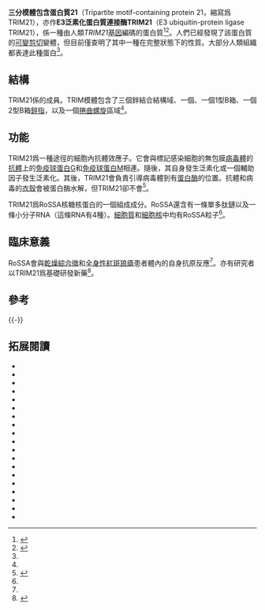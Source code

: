 {{PBB|geneid=6737}}
'''三分模體包含蛋白質21'''（Tripartite motif-containing protein 21，縮寫爲TRIM21），亦作'''E3泛素化蛋白質連接酶TRIM21'''（E3 ubiquitin-protein ligase TRIM21），係一種由人類''TRIM21''[[基因|基因]]編碼的蛋白質<ref name="pmid8094596">{{cite journal | author = Frank MB, Itoh K, Fujisaku A, Pontarotti P, Mattei MG, Neas BR | title = The mapping of the human 52-kD Ro/SSA autoantigen gene to human chromosome 11, and its polymorphisms | journal = Am J Hum Genet | volume = 52 | issue = 1 | pages = 183–91 |date=Mar 1993 | pmid = 8094596 | pmc = 1682114 | doi =  }}</ref><ref name="entrez">{{cite web | title = Entrez Gene: TRIM21 tripartite motif-containing 21| url = http://www.ncbi.nlm.nih.gov/sites/entrez?Db=gene&Cmd=ShowDetailView&TermToSearch=6737| accessdate = }}</ref>。人們已經發現了該蛋白質的[[可變剪切|可變剪切]]變體，但目前僅查明了其中一種在完整狀態下的性質。大部分人類組織都表達此種蛋白<ref name="pmid21045130"/>。

==結構==
TRIM21係{{Link-en|TRIM蛋白質家族|tripartite motif family}}的成員。TRIM模體包含了三個鋅結合結構域、一個{{Link-en|環指結構域|RING finger domain}}、一個1型B箱、一個2型B箱[[鋅指|鋅指]]，以及一個[[捲曲螺旋|捲曲螺旋]]區域<ref name="entrez"/>。

==功能==
TRIM21爲一種{{link-en|細胞內抗體介導蛋白水解|Intracellular antibody-mediated degradation}}途徑的細胞內抗體效應子。它會與標記感染細胞的無包膜[[病毒體|病毒體]]的[[抗體|抗體]]上的[[免疫球蛋白G|免疫球蛋白G]]和[[免疫球蛋白M|免疫球蛋白M]]相連。隨後，其自身發生泛素化或一個輔助因子發生泛素化。其後，TRIM21會負責引導病毒體到有[[蛋白酶|蛋白酶]]的位置。抗體和病毒的[[衣殼|衣殼]]會被蛋白酶水解，但TRIM21卻不會<ref name="pmid21045130">{{cite journal | author = Mallery DL, McEwan WA, Bidgood SR, Towers GJ, Johnson CM, James LC | title = Antibodies mediate intracellular immunity through tripartite motif-containing 21 (TRIM21) | journal = Proc. Natl. Acad. Sci. U.S.A. | volume = 107 | issue = 46 | pages = 19985–19990 | year = 2010 | pmid = 21045130 | doi = 10.1073/pnas.1014074107 | url = http://www.pnas.org/content/early/2010/11/01/1014074107 | pmc = 2993423 | access-date = 2016-02-08 | archive-date = 2019-09-06 | archive-url = https://web.archive.org/web/20190906134013/https://www.pnas.org/content/early/2010/11/01/1014074107 | dead-url = no }}</ref>。

TRIM21爲RoSSA核糖核蛋白的一個組成成分。RoSSA還含有一條單多肽鏈以及一條小分子RNA（這條RNA有4種）。[[細胞質|細胞質]]和[[細胞核|細胞核]]中均有RoSSA粒子<ref name="entrez"/>。

==臨床意義==
RoSSA會與[[乾燥綜合徵|乾燥綜合徵]]和[[全身性紅斑狼瘡|全身性紅斑狼瘡]]患者體內的自身抗原反應<ref name="entrez"/>。亦有研究者以TRIM21爲基礎研發新藥<ref>{{cite web|url=http://www.bioon.com/biology/Immunology/462699.shtml|title=PNAS：揭开免疫系统消灭病毒机制 有助抗病毒药物研发|accessdate=2016-02-09|publisher=新華網|author=黄堃|archive-url=https://web.archive.org/web/20160703005719/http://www.bioon.com/biology/Immunology/462699.shtml|archive-date=2016-07-03|dead-url=yes}}</ref>。

==參考==
{{reflist}}
{{-}}

==拓展閱讀==
{{refbegin | 2}}
*{{cite journal  | author=Jones SK |title=Ultraviolet radiation (UVR) induces cell-surface Ro/SSA antigen expression by human keratinocytes in vitro: a possible mechanism for the UVR induction of cutaneous lupus lesions | url=https://archive.org/details/sim_british-journal-of-dermatology_1992-06_126_6/page/546 |journal=Br. J. Dermatol. |volume=126 |issue= 6 |pages= 546–553 |year= 1992 |pmid= 1610705 |doi=10.1111/j.1365-2133.1992.tb00098.x  }}
*{{cite journal  | author=Itoh K, Itoh Y, Frank MB |title=Protein heterogeneity in the human Ro/SSA ribonucleoproteins. The 52- and 60-kD Ro/SSA autoantigens are encoded by separate genes | url=https://archive.org/details/sim_journal-of-clinical-investigation_1991-01_87_1/page/177 |journal=J. Clin. Invest. |volume=87 |issue= 1 |pages= 177–186 |year= 1991 |pmid= 1985094 |doi=10.1172/JCI114968  | pmc=295020  }}
*{{cite journal  | author=Chan EK, Hamel JC, Buyon JP, Tan EM |title=Molecular definition and sequence motifs of the 52-kD component of human SS-A/Ro autoantigen | url=https://archive.org/details/sim_journal-of-clinical-investigation_1991-01_87_1/page/68 |journal=J. Clin. Invest. |volume=87 |issue= 1 |pages= 68–76 |year= 1991 |pmid= 1985112 |doi=10.1172/JCI115003  | pmc=294993  }}
*{{cite journal  | author=Miyagawa S |title=SSA/Ro antigen expression in simian virus 40-transformed human keratinocytes | url=https://archive.org/details/sim_journal-of-investigative-dermatology_1988-03_90_3/page/342 |journal=J. Invest. Dermatol. |volume=90 |issue= 3 |pages= 342–345 |year= 1988 |pmid= 2450143 |doi=10.1111/1523-1747.ep12456308  |name-list-format=vanc| author2=Okada N  | author3=Inagaki Y  | display-authors=3  | last4=Kitano  | first4=Yukio  | last5=Ueki  | first5=Hiroaki  | last6=Sakamoto  | first6=Kuniki  | last7=Steinberg  | first7=Mark L.  }}
*{{cite journal  | author=Chan EK |title=52-kD SS-A/Ro: genomic structure and identification of an alternatively spliced transcript encoding a novel leucine zipper-minus autoantigen expressed in fetal and adult heart | url=https://archive.org/details/sim_journal-of-experimental-medicine_1995-10_182_4/page/983 |journal=J. Exp. Med. |volume=182 |issue= 4 |pages= 983–992 |year= 1995 |pmid= 7561701 |doi=10.1084/jem.182.4.983  | pmc=2192297  |name-list-format=vanc| author2=Di Donato F  | author3=Hamel JC  | display-authors=3  | last4=Tseng  | first4=CE  | last5=Buyon  | first5=JP  }}
*{{cite journal  | author=Tsugu H, Horowitz R, Gibson N, Frank MB |title=The location of a disease-associated polymorphism and genomic structure of the human 52-kDa Ro/SSA locus (SSA1) |journal=Genomics |volume=24 |issue= 3 |pages= 541–548 |year= 1995 |pmid= 7713506 |doi= 10.1006/geno.1994.1664 }}
*{{cite journal  | author=Frank MB, McCubbin VR, Heldermon C |title=Expression and DNA binding of the human 52 kDa Ro/SSA autoantigen |journal=Biochem. J. |volume=305 |issue=  2|pages= 359–62 |year= 1995 |pmid= 7832745 |doi=  | pmc=1136368  }}
*{{cite journal  | author=Maruyama K, Sugano S |title=Oligo-capping: a simple method to replace the cap structure of eukaryotic mRNAs with oligoribonucleotides |journal=Gene |volume=138 |issue= 1–2 |pages= 171–174 |year= 1994 |pmid= 8125298 |doi=10.1016/0378-1119(94)90802-8  }}
*{{cite journal  | author=Keech CL, Gordon TP, McCluskey J |title=Structural differences between the human and mouse 52-kD Ro autoantigens associated with poorly conserved autoantibody activity across species | url=https://archive.org/details/sim_clinical-and-experimental-immunology_1996-05_104_2/page/255 |journal=Clin. Exp. Immunol. |volume=104 |issue= 2 |pages= 255–263 |year= 1996 |pmid= 8625517 |doi=10.1046/j.1365-2249.1996.16726.x  | pmc=2200432  }}
*{{cite journal  | author=Igarashi T, Itoh Y, Fukunaga Y, Yamamoto M |title=Stress-induced cell surface expression and antigenic alteration of the Ro/SSA autoantigen |journal=Autoimmunity |volume=22 |issue= 1 |pages= 33–42 |year= 1996 |pmid= 8882420 |doi=10.3109/08916939508995297  }}
*{{cite journal  | author=Suzuki Y |title=Construction and characterization of a full length-enriched and a 5'-end-enriched cDNA library |journal=Gene |volume=200 |issue= 1–2 |pages= 149–156 |year= 1997 |pmid= 9373149 |doi=10.1016/S0378-1119(97)00411-3  |name-list-format=vanc| author2=Yoshitomo-Nakagawa K  | author3=Maruyama K  | display-authors=3  | last4=Suyama  | first4=A  | last5=Sugano  | first5=S  }}
*{{cite journal  | author=Bepler G |title=A 1.4-Mb high-resolution physical map and contig of chromosome segment 11p15.5 and genes in the LOH11A metastasis suppressor region |journal=Genomics |volume=55 |issue= 2 |pages= 164–175 |year= 1999 |pmid= 9933563 |doi= 10.1006/geno.1998.5659  |name-list-format=vanc| author2=O'briant KC  | author3=Kim YC  | display-authors=3  | last4=Schreiber  | first4=G  | last5=Pitterle  | first5=DM }}
*{{cite journal  | author=Tseng CE |title=mRNA and protein expression of SSA/Ro and SSB/La in human fetal cardiac myocytes cultured using a novel application of the Langendorff procedure |journal=Pediatr. Res. |volume=45 |issue= 2 |pages= 260–269 |year= 1999 |pmid= 10022600 |doi=10.1203/00006450-199902000-00018  |name-list-format=vanc| author2=Miranda E  | author3=Di Donato F  | display-authors=3  | last4=Boutjdir  | first4=Mohamed  | last5=Rashbaum  | first5=William  | last6=Chan  | first6=Edward K. L.  | last7=Buyon  | first7=Jill P.  }}
*{{cite journal  | author=Fabini G |title=Analysis of the molecular composition of Ro ribonucleoprotein complexes. Identification of novel Y RNA-binding proteins |journal=Eur. J. Biochem. |volume=267 |issue= 9 |pages= 2778–2789 |year= 2000 |pmid= 10785401 |doi=10.1046/j.1432-1327.2000.01298.x  |name-list-format=vanc| author2=Rutjes SA  | author3=Zimmermann C  | display-authors=3  | last4=Pruijn  | first4=Ger J. M.  | last5=Steiner  | first5=Gunter  }}
*{{cite journal  | author=Kurien BT |title=Autoantibody to the leucine zipper region of 52 kDa Ro/SSA binds native 60 kDa Ro/SSA: identification of a tertiary epitope with components from 60 kDa Ro/SSA and 52 kDa Ro/SSA |journal=Scand. J. Immunol. |volume=53 |issue= 3 |pages= 268–276 |year= 2001 |pmid= 11251884 |doi=10.1046/j.1365-3083.2001.00870.x  |name-list-format=vanc| author2=Chambers TL  | author3=Thomas PY  | display-authors=3  | last4=Frank  | first4=M. B.  | last5=Scofield  | first5=R. H.  }}
*{{cite journal  | author=Reymond A |title=The tripartite motif family identifies cell compartments |journal=EMBO J. |volume=20 |issue= 9 |pages= 2140–2151 |year= 2001 |pmid= 11331580 |doi= 10.1093/emboj/20.9.2140  | pmc=125245  |name-list-format=vanc| author2=Meroni G  | author3=Fantozzi A  | display-authors=3  | last4=Merla  | first4=G  | last5=Cairo  | first5=S  | last6=Luzi  | first6=L  | last7=Riganelli  | first7=D  | last8=Zanaria  | first8=E  | last9=Messali  | first9=S }}
*{{cite journal  | author=Di Donato F |title=Interaction between 52 kDa SSA/Ro and deubiquitinating enzyme UnpEL: a clue to function | url=https://archive.org/details/sim_international-journal-of-biochemistry-cell-biology_2001-09_33_9/page/924 |journal=Int. J. Biochem. Cell Biol. |volume=33 |issue= 9 |pages= 924–934 |year= 2001 |pmid= 11461834 |doi=10.1016/S1357-2725(01)00055-3  |name-list-format=vanc| author2=Chan EK  | author3=Askanase AD  | display-authors=3  | last4=Miranda-Carus  | first4=Maria-Eugenia  | last5=Buyon  | first5=Jill P  }}
*{{cite journal  | author=Fukuda-Kamitani T, Kamitani T |title=Ubiquitination of Ro52 autoantigen |journal=Biochem. Biophys. Res. Commun. |volume=295 |issue= 4 |pages= 774–778 |year= 2002 |pmid= 12127959 |doi=10.1016/S0006-291X(02)00750-7  }}
*{{cite journal  | author=Strausberg RL |title=Generation and initial analysis of more than 15,000 full-length human and mouse cDNA sequences |journal=Proc. Natl. Acad. Sci. U.S.A. |volume=99 |issue= 26 |pages= 16899–16903 |year= 2003 |pmid= 12477932 |doi= 10.1073/pnas.242603899  | pmc=139241  |name-list-format=vanc| author2=Feingold EA  | author3=Grouse LH  | display-authors=3  | last4=Derge  | first4=JG  | last5=Klausner  | first5=RD  | last6=Collins  | first6=FS  | last7=Wagner  | first7=L  | last8=Shenmen  | first8=CM  | last9=Schuler  | first9=GD }}
{{refend}}
{{PDB Gallery|geneid=6737}}